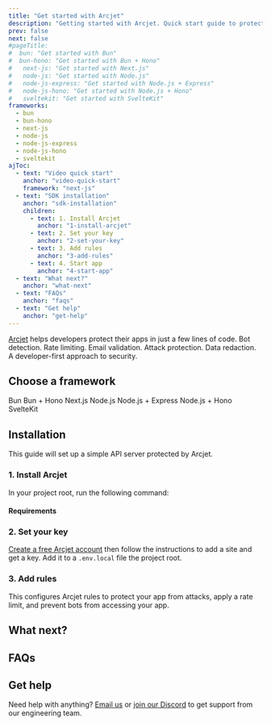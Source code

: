 ```yaml
---
title: "Get started with Arcjet"
description: "Getting started with Arcjet. Quick start guide to protect your app from attacks, apply a rate limit, and prevent bots from accessing your Next.js, Node.js, Bun, or SvelteKit app."
prev: false
next: false
#pageTitle:
#  bun: "Get started with Bun"
#  bun-hono: "Get started with Bun + Hono"
#   next-js: "Get started with Next.js"
#   node-js: "Get started with Node.js"
#   node-js-express: "Get started with Node.js + Express"
#   node-js-hono: "Get started with Node.js + Hono"
#   sveltekit: "Get started with SvelteKit"
frameworks:
  - bun
  - bun-hono
  - next-js
  - node-js
  - node-js-express
  - node-js-hono
  - sveltekit
ajToc:
  - text: "Video quick start"
    anchor: "video-quick-start"
    framework: "next-js"
  - text: "SDK installation"
    anchor: "sdk-installation"
    children:
      - text: 1. Install Arcjet
        anchor: "1-install-arcjet"
      - text: 2. Set your key
        anchor: "2-set-your-key"
      - text: 3. Add rules
        anchor: "3-add-rules"
      - text: 4. Start app
        anchor: "4-start-app"
  - text: "What next?"
    anchor: "what-next"
  - text: "FAQs"
    anchor: "faqs"
  - text: "Get help"
    anchor: "get-help"
---
```



[Arcjet](https://arcjet.com/) helps developers protect their apps in just a few
lines of code. Bot detection. Rate limiting. Email validation. Attack
protection. Data redaction. A developer-first approach to security.

## Choose a framework

<LinkButton href="/get-started?f=bun" variant="secondary">
  Bun
</LinkButton>
<LinkButton href="/get-started?f=bun-hono" variant="secondary">
  Bun + Hono
</LinkButton>
<LinkButton href="/get-started?f=next-js" variant="secondary">
  Next.js
</LinkButton>
<LinkButton href="/get-started?f=node-js" variant="secondary">
  Node.js
</LinkButton>
<LinkButton href="/get-started?f=node-js-express" variant="secondary">
  Node.js + Express
</LinkButton>
<LinkButton href="/get-started?f=node-js-hono" variant="secondary">
  Node.js + Hono
</LinkButton>
<LinkButton href="/get-started?f=sveltekit" variant="secondary">
  SvelteKit
</LinkButton>

## Installation

This guide will set up a simple API server protected by Arcjet.

### 1. Install Arcjet

In your project root, run the following command:

<SlotByFramework client:load>
  <Step1Bun slot="bun" />
  <Step1Bun slot="bun-hono" />
  <Step1NextJs slot="next-js" />
  <Step1NodeJs slot="node-js" />
  <Step1NodeJs slot="node-js-express" />
  <Step1NodeJs slot="node-js-hono" />
  <Step1SvelteKit slot="sveltekit" />
</SlotByFramework>

#### Requirements

<SlotByFramework client:load>
  <RequirementsBun slot="bun" />
  <RequirementsBunHono slot="bun-hono" />
  <RequirementsNextJs slot="next-js" />
  <RequirementsNodeJs slot="node-js" />
  <RequirementsNodeJsExpress slot="node-js-express" />
  <RequirementsNodeJsHono slot="node-js-hono" />
  <RequirementsSvelteKit slot="sveltekit" />
</SlotByFramework>

### 2. Set your key

[Create a free Arcjet account](https://app.arcjet.com) then follow the
instructions to add a site and get a key. Add it to a `.env.local` file the
project root.

<SlotByFramework client:load>
  <Step2SetEnv slot="bun" />
  <Step2SetEnv slot="bun-hono" />
  <Step2 slot="next-js" />
  <Step2SetEnv slot="node-js" />
  <Step2SetEnv slot="node-js-express" />
  <Step2SetEnv slot="node-js-hono" />
  <Step2 slot="sveltekit" />
</SlotByFramework>

### 3. Add rules

This configures Arcjet rules to protect your app from attacks, apply a rate
limit, and prevent bots from accessing your app.

<SlotByFramework client:load>
  <Fragment slot="bun">
    <Step3Bun />
    <BunServe />
  </Fragment>
  <Fragment slot="bun-hono">
    <Step3BunHono />
  </Fragment>
  <Step3NextJs slot="next-js" />
  <Step3NodeJs slot="node-js" />
  <Step3NodeJsExpress slot="node-js-express" />
  <Step3NodeJsHono slot="node-js-hono" />
  <Step3SvelteKit slot="sveltekit" />
</SlotByFramework>

<SlotByFramework client:load>
  <Step4Bun slot="bun" />
  <Step4BunHono slot="bun-hono" />
  <Step4NextJs slot="next-js" />
  <Step4NodeJs slot="node-js" />
  <Step4NodeJsExpress slot="node-js-express" />
  <Step4NodeJsHono slot="node-js-hono" />
  <Step4SvelteKit slot="sveltekit" />
</SlotByFramework>

## What next?

<SlotByFramework inline client:load>
  <Fragment slot="next-js">
    <LinkCard
      title="Protect your entire site from bots with middleware"
      href="/bot-protection/quick-start#3-add-bot-protection"
    />
  </Fragment>
</SlotByFramework>
<LinkCard
  title="Customize allowed bots"
  href="/bot-protection/identifying-bots"
/>
<LinkCard title="Learn how Arcjet works" href="/architecture" />
<LinkCard title="Set up tests for your rules" href="/testing" />

## FAQs

<FAQs />

## Get help

Need help with anything? [Email us](mailto:support@arcjet.com) or [join our
Discord](https://arcjet.com/discord) to get support from our engineering team.
